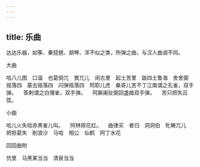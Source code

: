 ```yaml
---
---
---
```

title: 乐曲
---




达达乐器，如筝、秦琵琶、胡琴、浑不似之类，所弹之曲，与汉人曲调不同。

大曲

哈八儿图　口温　也葛倘兀　畏兀儿　闵古里　起土苦里　跋四土鲁海　舍舍弼　摇落四　蒙古摇落四　闪弹摇落四　阿耶儿虎　桑哥儿苦不丁江南谓之孔雀，双手弹。 　答剌谓之白翎雀，双手弹。 　阿厮阑扯弼回盏曲双手弹。 　苦只把失吕弦。

小曲

哈儿火失哈赤黑雀儿叫。 　阿林捺花红。 　曲律买　者归　洞洞伯　牝畴兀儿　把担葛失　削浪沙　马哈　相公　仙鹤　阿丁水花

回回曲附

伉里　马黑某当当　清泉当当